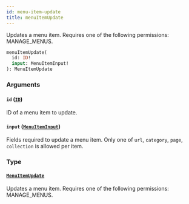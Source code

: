 ```yaml
---
id: menu-item-update
title: menuItemUpdate
---
```



Updates a menu item. Requires one of the following permissions: MANAGE_MENUS.

```graphql
menuItemUpdate(
  id: ID!
  input: MenuItemInput!
): MenuItemUpdate
```


### Arguments

#### `id` ([`ID`](../../../developer/api-reference/scalars/id))

ID of a menu item to update.


#### `input` ([`MenuItemInput`](../../../developer/api-reference/inputs/menu-item-input))

Fields required to update a menu item. Only one of `url`, `category`, `page`, `collection` is allowed per item.


### Type

#### [`MenuItemUpdate`](../../../developer/api-reference/objects/menu-item-update) 

Updates a menu item. Requires one of the following permissions: MANAGE_MENUS.




